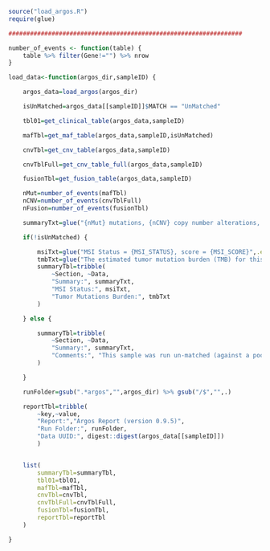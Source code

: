 ```r
source("load_argos.R")
require(glue)

#################################################################

number_of_events <- function(table) {
    table %>% filter(Gene!="") %>% nrow
}

load_data<-function(argos_dir,sampleID) {

    argos_data=load_argos(argos_dir)

    isUnMatched=argos_data[[sampleID]]$MATCH == "UnMatched"

    tbl01=get_clinical_table(argos_data,sampleID)

    mafTbl=get_maf_table(argos_data,sampleID,isUnMatched)

    cnvTbl=get_cnv_table(argos_data,sampleID)

    cnvTblFull=get_cnv_table_full(argos_data,sampleID)

    fusionTbl=get_fusion_table(argos_data,sampleID)

    nMut=number_of_events(mafTbl)
    nCNV=number_of_events(cnvTblFull)
    nFusion=number_of_events(fusionTbl)

    summaryTxt=glue("{nMut} mutations, {nCNV} copy number alterations, {nFusion} structural variant dectected")

    if(!isUnMatched) {

        msiTxt=glue("MSI Status = {MSI_STATUS}, score = {MSI_SCORE}",.envir=argos_data[[sampleID]])
        tmbTxt=glue("The estimated tumor mutation burden (TMB) for this sample is {CMO_TMB_SCORE} mutations per megabase (mt/Mb).",.envir=argos_data[[sampleID]])
        summaryTbl=tribble(
            ~Section, ~Data,
            "Summary:", summaryTxt,
            "MSI Status:", msiTxt,
            "Tumor Mutations Burden:", tmbTxt
        )

    } else {

        summaryTbl=tribble(
            ~Section, ~Data,
            "Summary:", summaryTxt,
            "Comments:", "This sample was run un-matched (against a pooled normal) so the ExAC Germline Filter was applied"
        )

    }

    runFolder=gsub(".*argos","",argos_dir) %>% gsub("/$","",.)

    reportTbl=tribble(
        ~key,~value,
        "Report:","Argos Report (version 0.9.5)",
        "Run Folder:", runFolder,
        "Data UUID:", digest::digest(argos_data[[sampleID]])
        )


    list(
        summaryTbl=summaryTbl,
        tbl01=tbl01,
        mafTbl=mafTbl,
        cnvTbl=cnvTbl,
        cnvTblFull=cnvTblFull,
        fusionTbl=fusionTbl,
        reportTbl=reportTbl
    )

}

```